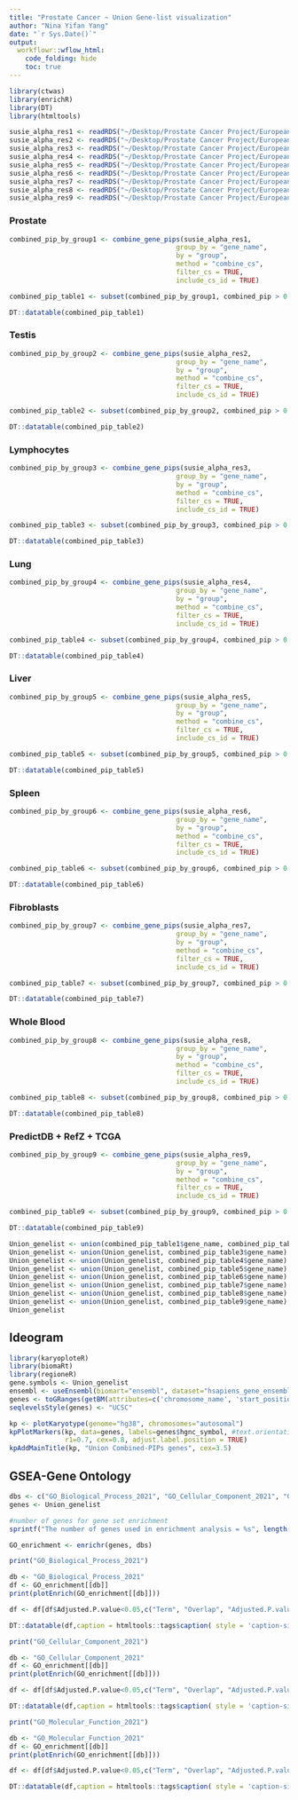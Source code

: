 ```yaml
---
title: "Prostate Cancer ~ Union Gene-list visualization"
author: "Nina Yifan Yang"
date: "`r Sys.Date()`"
output:
  workflowr::wflow_html:
    code_folding: hide
    toc: true
---
```


```r
library(ctwas)
library(enrichR)
library(DT)
library(htmltools)

susie_alpha_res1 <- readRDS("~/Desktop/Prostate Cancer Project/European.munro_prostate_weights.noLD.susie_alpha_res.RDS")
susie_alpha_res2 <- readRDS("~/Desktop/Prostate Cancer Project/European.munro_testis_weights.noLD.susie_alpha_res.RDS")
susie_alpha_res3 <- readRDS("~/Desktop/Prostate Cancer Project/European.munro_lymphocytes_weights.noLD.susie_alpha_res.RDS")
susie_alpha_res4 <- readRDS("~/Desktop/Prostate Cancer Project/European.munro_lung_weights.noLD.susie_alpha_res.RDS")
susie_alpha_res5 <- readRDS("~/Desktop/Prostate Cancer Project/European.munro_liver_weights.noLD.susie_alpha_res.RDS")
susie_alpha_res6 <- readRDS("~/Desktop/Prostate Cancer Project/European.munro_spleen_weights.noLD.susie_alpha_res.RDS")
susie_alpha_res7 <- readRDS("~/Desktop/Prostate Cancer Project/European.munro_fibroblasts_weights.noLD.susie_alpha_res.RDS")
susie_alpha_res8 <- readRDS("~/Desktop/Prostate Cancer Project/European.munro_whole_blood_weights.noLD.susie_alpha_res.RDS")
susie_alpha_res9 <- readRDS("~/Desktop/Prostate Cancer Project/European.noLD.susie_alpha_res.RDS")
```

### Prostate

```r
combined_pip_by_group1 <- combine_gene_pips(susie_alpha_res1,
                                          group_by = "gene_name",
                                          by = "group",
                                          method = "combine_cs",
                                          filter_cs = TRUE,
                                          include_cs_id = TRUE)

combined_pip_table1 <- subset(combined_pip_by_group1, combined_pip > 0.8)

DT::datatable(combined_pip_table1)
```

### Testis

```r
combined_pip_by_group2 <- combine_gene_pips(susie_alpha_res2,
                                          group_by = "gene_name",
                                          by = "group",
                                          method = "combine_cs",
                                          filter_cs = TRUE,
                                          include_cs_id = TRUE)

combined_pip_table2 <- subset(combined_pip_by_group2, combined_pip > 0.8)

DT::datatable(combined_pip_table2)
```

### Lymphocytes

```r
combined_pip_by_group3 <- combine_gene_pips(susie_alpha_res3,
                                          group_by = "gene_name",
                                          by = "group",
                                          method = "combine_cs",
                                          filter_cs = TRUE,
                                          include_cs_id = TRUE)

combined_pip_table3 <- subset(combined_pip_by_group3, combined_pip > 0.8)

DT::datatable(combined_pip_table3)
```

### Lung

```r
combined_pip_by_group4 <- combine_gene_pips(susie_alpha_res4,
                                          group_by = "gene_name",
                                          by = "group",
                                          method = "combine_cs",
                                          filter_cs = TRUE,
                                          include_cs_id = TRUE)

combined_pip_table4 <- subset(combined_pip_by_group4, combined_pip > 0.8)

DT::datatable(combined_pip_table4)
```

### Liver

```r
combined_pip_by_group5 <- combine_gene_pips(susie_alpha_res5,
                                          group_by = "gene_name",
                                          by = "group",
                                          method = "combine_cs",
                                          filter_cs = TRUE,
                                          include_cs_id = TRUE)

combined_pip_table5 <- subset(combined_pip_by_group5, combined_pip > 0.8)

DT::datatable(combined_pip_table5)
```

### Spleen

```r
combined_pip_by_group6 <- combine_gene_pips(susie_alpha_res6,
                                          group_by = "gene_name",
                                          by = "group",
                                          method = "combine_cs",
                                          filter_cs = TRUE,
                                          include_cs_id = TRUE)

combined_pip_table6 <- subset(combined_pip_by_group6, combined_pip > 0.8)

DT::datatable(combined_pip_table6)
```

### Fibroblasts

```r
combined_pip_by_group7 <- combine_gene_pips(susie_alpha_res7,
                                          group_by = "gene_name",
                                          by = "group",
                                          method = "combine_cs",
                                          filter_cs = TRUE,
                                          include_cs_id = TRUE)

combined_pip_table7 <- subset(combined_pip_by_group7, combined_pip > 0.8)

DT::datatable(combined_pip_table7)
```

### Whole Blood

```r
combined_pip_by_group8 <- combine_gene_pips(susie_alpha_res8,
                                          group_by = "gene_name",
                                          by = "group",
                                          method = "combine_cs",
                                          filter_cs = TRUE,
                                          include_cs_id = TRUE)

combined_pip_table8 <- subset(combined_pip_by_group8, combined_pip > 0.8)

DT::datatable(combined_pip_table8)
```

### PredictDB + RefZ + TCGA

```r
combined_pip_by_group9 <- combine_gene_pips(susie_alpha_res9,
                                          group_by = "gene_name",
                                          by = "group",
                                          method = "combine_cs",
                                          filter_cs = TRUE,
                                          include_cs_id = TRUE)

combined_pip_table9 <- subset(combined_pip_by_group9, combined_pip > 0.8)

DT::datatable(combined_pip_table9)
```

```r
Union_genelist <- union(combined_pip_table1$gene_name, combined_pip_table2$gene_name)
Union_genelist <- union(Union_genelist, combined_pip_table3$gene_name)
Union_genelist <- union(Union_genelist, combined_pip_table4$gene_name)
Union_genelist <- union(Union_genelist, combined_pip_table5$gene_name)
Union_genelist <- union(Union_genelist, combined_pip_table6$gene_name)
Union_genelist <- union(Union_genelist, combined_pip_table7$gene_name)
Union_genelist <- union(Union_genelist, combined_pip_table8$gene_name)
Union_genelist <- union(Union_genelist, combined_pip_table9$gene_name)
Union_genelist
```

## Ideogram

```r
library(karyoploteR)
library(biomaRt)
library(regioneR)
gene.symbols <- Union_genelist
ensembl <- useEnsembl(biomart="ensembl", dataset="hsapiens_gene_ensembl")
genes <- toGRanges(getBM(attributes=c('chromosome_name', 'start_position', 'end_position', 'hgnc_symbol'), filters = 'hgnc_symbol', values =gene.symbols, mart = ensembl))
seqlevelsStyle(genes) <- "UCSC"

kp <- plotKaryotype(genome="hg38", chromosomes="autosomal")
kpPlotMarkers(kp, data=genes, labels=genes$hgnc_symbol, #text.orientation = "horizontal",
              r1=0.7, cex=0.8, adjust.label.position = TRUE)
kpAddMainTitle(kp, "Union Combined-PIPs genes", cex=3.5)
```

## GSEA-Gene Ontology

```r
dbs <- c("GO_Biological_Process_2021", "GO_Cellular_Component_2021", "GO_Molecular_Function_2021")
genes <- Union_genelist

#number of genes for gene set enrichment
sprintf("The number of genes used in enrichment analysis = %s", length(genes))
```

```r
GO_enrichment <- enrichr(genes, dbs)
```

```r
print("GO_Biological_Process_2021")
```

```r
db <- "GO_Biological_Process_2021"
df <- GO_enrichment[[db]]
print(plotEnrich(GO_enrichment[[db]]))
```

```r
df <- df[df$Adjusted.P.value<0.05,c("Term", "Overlap", "Adjusted.P.value", "Genes")]

DT::datatable(df,caption = htmltools::tags$caption( style = 'caption-side: topleft; text-align = left; color:black;','Enriched pathways from GO_Biological_Process_2021'),options = list(pageLength = 5) )
```

```r
print("GO_Cellular_Component_2021")
```

```r
db <- "GO_Cellular_Component_2021"
df <- GO_enrichment[[db]]
print(plotEnrich(GO_enrichment[[db]]))
```

```r
df <- df[df$Adjusted.P.value<0.05,c("Term", "Overlap", "Adjusted.P.value", "Genes")]

DT::datatable(df,caption = htmltools::tags$caption( style = 'caption-side: topleft; text-align = left; color:black;','Enriched pathways from GO_Cellular_Component_2021'),options = list(pageLength = 5) )
```

```r
print("GO_Molecular_Function_2021")
```

```r
db <- "GO_Molecular_Function_2021"
df <- GO_enrichment[[db]]
print(plotEnrich(GO_enrichment[[db]]))
```

```r
df <- df[df$Adjusted.P.value<0.05,c("Term", "Overlap", "Adjusted.P.value", "Genes")]

DT::datatable(df,caption = htmltools::tags$caption( style = 'caption-side: topleft; text-align = left; color:black;','Enriched pathways from GO_Molecular_Function_2021'),options = list(pageLength = 5) )
```
